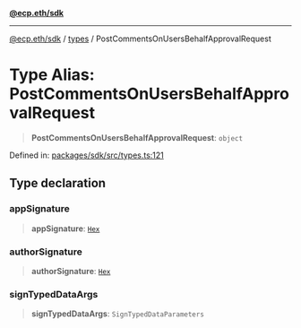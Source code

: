 [**@ecp.eth/sdk**](/sdk-reference/index.mdx)

***

[@ecp.eth/sdk](/sdk-reference/index.mdx) / [types](/sdk-reference/types/index.mdx) / PostCommentsOnUsersBehalfApprovalRequest

# Type Alias: PostCommentsOnUsersBehalfApprovalRequest

> **PostCommentsOnUsersBehalfApprovalRequest**: `object`

Defined in: [packages/sdk/src/types.ts:121](https://github.com/ecp-eth/comments-monorepo/blob/main/packages/sdk/src/types.ts#L121)

## Type declaration

### appSignature

> **appSignature**: [`Hex`](/sdk-reference/types/type-aliases/Hex.mdx)

### authorSignature

> **authorSignature**: [`Hex`](/sdk-reference/types/type-aliases/Hex.mdx)

### signTypedDataArgs

> **signTypedDataArgs**: `SignTypedDataParameters`
